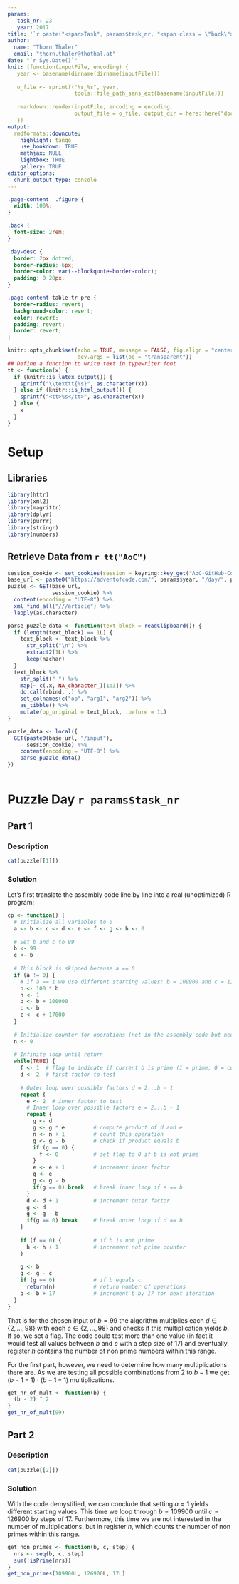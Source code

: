 ```yaml
---
params:
   task_nr: 23
   year: 2017
title: '`r paste("<span>Task", params$task_nr, "<span class = \"back\"><a href = \"index.html\">", fontawesome::fa("home"), "</a></span></span>")`'
author: 
  name: "Thorn Thaler"
  email: "thorn.thaler@thothal.at"
date: "`r Sys.Date()`"
knit: (function(inputFile, encoding) {
   year <- basename(dirname(dirname(inputFile)))
   
   o_file <- sprintf("%s_%s", year, 
                     tools::file_path_sans_ext(basename(inputFile)))
                     
   rmarkdown::render(inputFile, encoding = encoding, 
                     output_file = o_file, output_dir = here::here("docs"))
   })
output: 
  rmdformats::downcute:
    highlight: tango
    use_bookdown: TRUE
    mathjax: NULL
    lightbox: TRUE
    gallery: TRUE
editor_options: 
  chunk_output_type: console
---
```


```css
.page-content  .figure {
  width: 100%;
}

.back {
  font-size: 2rem;
}

.day-desc {
  border: 2px dotted;
  border-radius: 6px;
  border-color: var(--blockquote-border-color);
  padding: 0 20px;
}

.page-content table tr pre {
  border-radius: revert;
  background-color: revert;
  color: revert;
  padding: revert;
  border: revert;
}
```


```r
knitr::opts_chunk$set(echo = TRUE, message = FALSE, fig.align = "center",
                      dev.args = list(bg = "transparent"))
## Define a function to write text in typewriter font
tt <- function(x) {
  if (knitr::is_latex_output()) {
    sprintf("\\texttt{%s}", as.character(x))
  } else if (knitr::is_html_output()) {
    sprintf("<tt>%s</tt>", as.character(x))
  } else {
    x
  }
}

```

# Setup

## Libraries

```r
library(httr)
library(xml2)
library(magrittr)
library(dplyr)
library(purrr)
library(stringr)
library(numbers)
```

## Retrieve Data from `r tt("AoC")`


```r
session_cookie <- set_cookies(session = keyring::key_get("AoC-GitHub-Cookie"))
base_url <- paste0("https://adventofcode.com/", params$year, "/day/", params$task_nr)
puzzle <- GET(base_url,
              session_cookie) %>% 
  content(encoding = "UTF-8") %>% 
  xml_find_all("///article") %>% 
  lapply(as.character)

parse_puzzle_data <- function(text_block = readClipboard()) {
  if (length(text_block) == 1L) {
    text_block <- text_block %>% 
      str_split("\n") %>% 
      extract2(1L) %>% 
      keep(nzchar)
  }
  text_block %>% 
    str_split(" ") %>% 
    map(~ c(.x, NA_character_)[1:3]) %>% 
    do.call(rbind, .) %>% 
    set_colnames(c("op", "arg1", "arg2")) %>% 
    as_tibble() %>% 
    mutate(op_original = text_block, .before = 1L)
}

puzzle_data <- local({
  GET(paste0(base_url, "/input"),
      session_cookie) %>% 
    content(encoding = "UTF-8") %>% 
    parse_puzzle_data()
})
```

```r
```

# Puzzle Day `r params$task_nr`

## Part 1

### Description

```r
cat(puzzle[[1]])
```

### Solution

Let's first translate the assembly code line by line into a real (unoptimized) R program:

```r
cp <- function() {
  # Initialize all variables to 0
  a <- b <- c <- d <- e <- f <- g <- h <- 0
  
  # Set b and c to 99
  b <- 99
  c <- b
  
  # This block is skipped because a == 0
  if (a != 0) {
    # if a == 1 we use different starting values: b = 109900 and c = 126900
    b <- 100 * b        
    n <- 1
    b <- b + 100000     
    c <- b
    c <- c + 17000      
  }
  
  # Initialize counter for operations (not in the assembly code but needed for the answer)
  n <- 0 
  
  # Infinite loop until return
  while(TRUE) {
    f <- 1  # flag to indicate if current b is prime (1 = prime, 0 = composite)
    d <- 2  # first factor to test
    
    # Outer loop over possible factors d = 2...b - 1
    repeat {
      e <- 2  # inner factor to test
      # Inner loop over possible factors e = 2...b - 1
      repeat {
        g <- d
        g <- g * e         # compute product of d and e
        n <- n + 1         # count this operation
        g <- g - b         # check if product equals b
        if (g == 0) {
          f <- 0           # set flag to 0 if b is not prime
        }
        e <- e + 1         # increment inner factor
        g <- e
        g <- g - b
        if(g == 0) break   # break inner loop if e == b
      }
      d <- d + 1           # increment outer factor
      g <- d
      g <- g - b
      if(g == 0) break     # break outer loop if d == b
    }
    
    if (f == 0) {          # if b is not prime
      h <- h + 1           # increment not prime counter
    }
    
    g <- b
    g <- g - c
    if (g == 0)            # if b equals c
      return(n)            # return number of operations
    b <- b + 17            # increment b by 17 for next iteration
  }
}
```

That is for the chosen input of $b=99$ the algorithm multiplies each $d\in\{2,\ldots,98\}$ 
with each $e\in\{2,\ldots,98\}$ and checks if this multiplication yields $b$. If so, we 
set a flag. The code could test more than one value (in fact it would test all values 
between $b$ and $c$ with a step size of 17) and eventually register $h$ contains the 
number of non prime numbers within this range.

For the first part, however, we need to determine how many multiplications there are. As
we are testing all possible combinations from $2$ to $b-1$ we get 
$(b - 1 -1) \cdot (b - 1 -1)$ multiplications.

```r
get_nr_of_mult <- function(b) {
  (b - 2) ^ 2
}
get_nr_of_mult(99)
```

## Part 2

### Description

```r
cat(puzzle[[2]])
```

### Solution

With the code demystified, we can conclude that setting $a = 1$ yields different starting
values. This time we loop through $b = 109900$ until $c = 126900$ by steps of $17$.
Furthermore, this time we are not interested in the number of multiplications, but in 
register $h$, which counts the number of non primes within this range.

```r
get_non_primes <- function(b, c, step) {
  nrs <- seq(b, c, step)
  sum(!isPrime(nrs))
}
get_non_primes(109900L, 126900L, 17L)
```

